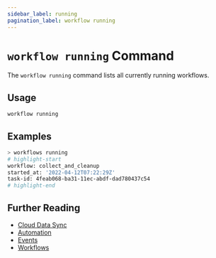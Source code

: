 ```yaml
---
sidebar_label: running
pagination_label: workflow running
---
```


# `workflow running` Command

The `workflow running` command lists all currently running workflows.

## Usage

```bash
workflow running
```

## Examples

```bash
> workflows running
# highlight-start
workflow: collect_and_cleanup
started_at: '2022-04-12T07:22:29Z'
task-id: 4feab068-ba31-11ec-abdf-dad780437c54
# highlight-end
```

## Further Reading

- [Cloud Data Sync](../../../../concepts/cloud-data-sync/index.mdx)
- [Automation](../../../../concepts/automation/index.mdx)
- [Events](../../../events/index.mdx)
- [Workflows](../../../workflows/index.mdx)
